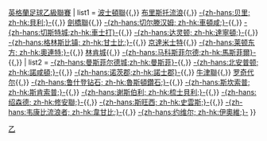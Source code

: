 {{Navbox
| name  = 英格蘭足球乙級聯賽 (2004-05)
| title = [[2004年至2005年英格蘭足球乙級聯賽|2004/05年]]{{,}}[[英格蘭足球乙級聯賽]]
| list1 = [[波士頓聯足球會|波士頓聯]]{{,}} [[布里斯托尔流浪者足球俱乐部|布里斯托流浪]]{{,}} [[貝里足球俱樂部|-{zh-hans:贝里; zh-hk:貝利;}-]]{{,}} [[剑桥联足球俱乐部|劍橋聯]]{{,}} [[切尔滕汉姆足球俱乐部|-{zh-hans:切尔滕汉姆; zh-hk:車頓咸;}-]]{{,}} [[切斯特城足球俱乐部|-{zh-hans:切斯特城;zh-hk:車士打}-]]{{,}} [[达灵顿足球俱乐部|-{zh-hans:达灵顿; zh-hk:達寧頓;}-]]{{,}} [[格林斯比镇足球俱乐部|-{zh-hans:格林斯比镇; zh-hk:甘士比;}-]]{{,}} [[京达米士特足球俱乐部|京達米士特]]{{,}} [[莱顿东方足球俱乐部|-{zh-hans:莱顿东方; zh-hk:奧連特;}-]]{{,}} [[林肯城足球俱乐部|林肯城]]{{,}} [[马科斯菲尔德足球俱乐部|-{zh-hans:马科斯菲尔德;zh-hk:馬斯菲爾}-]]{{,}} 
| list2 = [[曼斯菲尔德城足球俱乐部|-{zh-hans:曼斯菲尔德城;zh-hk:曼斯菲}-]]{{,}} [[北安普顿足球俱乐部|-{zh-hans:北安普顿; zh-hk:諾咸頓;}-]]{{,}} [[諾士郡足球會|-{zh-hans:诺茨郡;zh-hk:諾士郡}-]]{{,}} [[牛津联足球俱乐部|牛津聯]]{{,}} [[罗奇代尔足球俱乐部|罗奇代尔]]{{,}} [[鲁什登钻石足球俱乐部|-{zh-hans:鲁什登钻石; zh-hk:魯斯頓鑽石;}-]]{{,}} [[斯坎索普联足球俱乐部|-{zh-hans:斯坎索普; zh-hk:斯肯索普;}-]]{{,}} [[谢斯伯利足球俱乐部|-{zh-hans:谢斯伯利; zh-hk:梳士貝利;}-]]{{,}} [[绍森德足球俱乐部|-{zh-hans:绍森德; zh-hk:修安聯;}-]]{{,}} [[斯旺西城足球俱乐部|-{zh-hans:斯旺西; zh-hk:史雲斯;}-]]{{,}} [[韦康比流浪者足球俱乐部|-{zh-hans:韦康比流浪者; zh-hk:韋甘比;}-]]{{,}} [[约维尔足球俱乐部|-{zh-hans:约维尔; zh-hk:伊奧維;}-]]
}}<noinclude>
[[Category:英格兰足球联赛模板|乙]]
</noinclude>